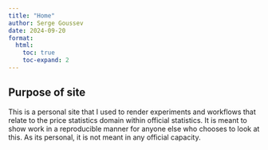 ```yaml
---
title: "Home"
author: Serge Goussev
date: 2024-09-20
format:
  html:
    toc: true
    toc-expand: 2
---
```


## Purpose of site

This is a personal site that I used to render experiments and workflows that relate to the price statistics domain within official statistics. It is meant to show work in a reproducible manner for anyone else who chooses to look at this. As its personal, it is not meant in any official capacity. 
